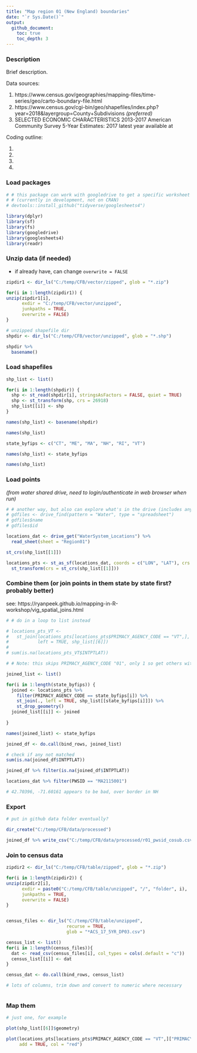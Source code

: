 ```yaml
---
title: "Map region 01 (New England) boundaries"
date: "`r Sys.Date()`"
output:
  github_document:
    toc: true
    toc_depth: 3
---
```


### Description

Brief description.

Data sources:

1. https://www.census.gov/geographies/mapping-files/time-series/geo/carto-boundary-file.html
2. https://www.census.gov/cgi-bin/geo/shapefiles/index.php?year=2018&layergroup=County+Subdivisions *(preferred)*
3. SELECTED ECONOMIC CHARACTERISTICS 2013-2017 American Community Survey 5-Year Estimates: 2017 latest year available at 

Coding outline:

1. 
2. 
3. 
4. 



### Load packages

```r

# # this package can work with googledrive to get a specific worksheet in a google sheet
# # (currently in development, not on CRAN)
# devtools::install_github("tidyverse/googlesheets4")

library(dplyr)
library(sf)
library(fs)
library(googledrive)
library(googlesheets4)
library(readr)

```


### Unzip data (if needed)

+ if already have, can change `overwrite = FALSE`

```r

zipdir1 <- dir_ls("C:/temp/CFB/vector/zipped", glob = "*.zip")

for(i in 1:length(zipdir1)) {
unzip(zipdir1[i],
      exdir = "C:/temp/CFB/vector/unzipped",
      junkpaths = TRUE,
      overwrite = FALSE)
}

# unzipped shapefile dir
shpdir <- dir_ls("C:/temp/CFB/vector/unzipped", glob = "*.shp") 

shpdir %>% 
  basename()

```

### Load shapefiles

```r

shp_list <- list()

for(i in 1:length(shpdir)) {
  shp <- st_read(shpdir[i], stringsAsFactors = FALSE, quiet = TRUE)
  shp <- st_transform(shp, crs = 26918)
  shp_list[[i]] <- shp
}

names(shp_list) <- basename(shpdir)

names(shp_list)

state_byfips <- c("CT", "ME", "MA", "NH", "RI", "VT")

names(shp_list) <- state_byfips

names(shp_list)

```

### Load points 
*(from water shared drive, need to login/authenticate in web browser when run)*

```r

# # another way, but also can explore what's in the drive (includes any shared files)
# gdfiles <- drive_find(pattern = "Water", type = "spreadsheet")
# gdfiles$name
# gdfiles$id

locations_dat <- drive_get("WaterSystem_Locations") %>% 
  read_sheet(sheet = "Region01")

```


```r

st_crs(shp_list[[1]])

locations_pts <- st_as_sf(locations_dat, coords = c("LON", "LAT"), crs = 4163) %>% 
  st_transform(crs = st_crs(shp_list[[1]]))

```


### Combine them (or join points in them state by state first? probably better)

see: 
https://ryanpeek.github.io/mapping-in-R-workshop/vig_spatial_joins.html

```r

# # do in a loop to list instead

# locations_pts_VT <- 
#   st_join(locations_pts[locations_pts$PRIMACY_AGENCY_CODE == "VT",], 
#           left = TRUE, shp_list[[6]])
# 
# sum(is.na(locations_pts_VT$INTPTLAT))

# # Note: this skips PRIMACY_AGENCY_CODE "01", only 1 so get others with this one separately

joined_list <- list()

for(i in 1:length(state_byfips)) {
  joined <- locations_pts %>% 
    filter(PRIMACY_AGENCY_CODE == state_byfips[i]) %>% 
    st_join(., left = TRUE, shp_list[[state_byfips[i]]]) %>% 
    st_drop_geometry()
  joined_list[[i]] <- joined
  
}

names(joined_list) <- state_byfips

joined_df <- do.call(bind_rows, joined_list)

# check if any not matched
sum(is.na(joined_df$INTPTLAT))

joined_df %>% filter(is.na(joined_df$INTPTLAT))

locations_dat %>% filter(PWSID == "MA2115001")

# 42.70396, -71.60161 appears to be bad, over border in NH

```



### Export

```r

# put in github data folder eventually?

dir_create("C:/temp/CFB/data/processed")

joined_df %>% write_csv("C:/temp/CFB/data/processed/r01_pwsid_cosub.csv")

```



### Join to census data

```r


zipdir2 <- dir_ls("C:/temp/CFB/table/zipped", glob = "*.zip")

for(i in 1:length(zipdir2)) {
unzip(zipdir2[i],
      exdir = paste0("C:/temp/CFB/table/unzipped", "/", "folder", i),
      junkpaths = TRUE,
      overwrite = FALSE)
}


census_files <- dir_ls("C:/temp/CFB/table/unzipped", 
                       recurse = TRUE, 
                       glob = "*ACS_17_5YR_DP03.csv")

census_list <- list()
for(i in 1:length(census_files)){
  dat <- read_csv(census_files[i], col_types = cols(.default = "c"))
  census_list[[i]] <- dat
}

census_dat <- do.call(bind_rows, census_list)

# lots of columns, trim down and convert to numeric where necessary



```






### Map them


```r
# just one, for example

plot(shp_list[[6]]$geometry)

plot(locations_pts[locations_pts$PRIMACY_AGENCY_CODE == "VT",]["PRIMACY_AGENCY_CODE"], 
     add = TRUE, col = "red")

```









